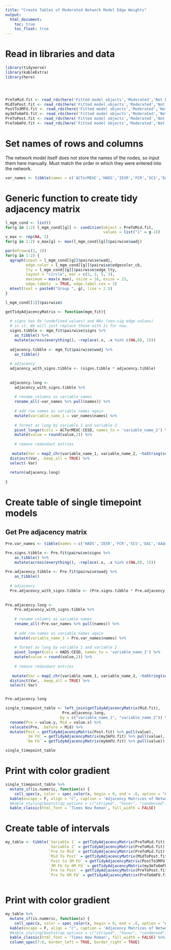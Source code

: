 ```yaml
---
title: "Create Tables of Moderated Network Model Edge Weights"
output:
  html_document:
    toc: true
    toc_float: true
---
```


# Read in libraries and data
```r

library(tidyverse)
library(kableExtra)
library(here)




PreToMid.fit <- read_rds(here('Fitted model objects','Moderated','Not bootstrapped','PreToMid.moderated.fit'))
MidToPost.fit <- read_rds(here('Fitted model objects','Moderated','Not bootstrapped','MidToPost.moderated.fit'))
PostTo3MFU.fit <- read_rds(here('Fitted model objects','Moderated','Not bootstrapped','PostTo3MFU.moderated.fit'))
my3mTo6mFU.fit <- read_rds(here('Fitted model objects','Moderated','Not bootstrapped','my3mTo6mFU.moderated.fit'))
PreToPost.fit <- read_rds(here('Fitted model objects','Moderated','Not bootstrapped','PreToPost.moderated.fit'))
PreTo6mFU.fit <- read_rds(here('Fitted model objects','Moderated','Not bootstrapped','PreTo6mFU.moderated.fit'))

```

# Set names of rows and columns

The network model itself does not store the names of the nodes, so input them here manually. Must match the order in which they were entered into the network.

```r

var_names <- tibble(names = c('ACTorMEUC','HADS','IESR','FCR','SCS','EAC','AAQc','CESD'))
```

# Generic function to create tidy adjacency matrix

```r

l_mgm_cond <- list()
for(g in 1:2) l_mgm_cond[[g]] <- condition(object = PreToMid.fit, 
                                           values = list("1" = g-1))
v_max <- rep(NA, 2)
for(g in 1:2) v_max[g] <- max(l_mgm_cond[[g]]$pairwise$wadj)

par(mfrow=c(1, 2))
for(g in 1:2) {
  qgraph(input = l_mgm_cond[[g]]$pairwise$wadj, 
         edge.color = l_mgm_cond[[g]]$pairwise$edgecolor_cb,
         lty = l_mgm_cond[[g]]$pairwise$edge_lty,
         layout = "circle", mar = c(2, 3, 5, 3),
         maximum = max(v_max), vsize = 16, esize = 23, 
         edge.labels  = TRUE, edge.label.cex = 3)
  mtext(text = paste0("Group ", g), line = 2.5)
}

l_mgm_cond[[1]]$pairwise$

getTidyAdjacencyMatrix <- function(mgm_fit){
  
  # signs has 0s (undefined values) and NAs (non-sig edge values)
  # in it. We will just replace those with 1s for now.
  signs.tibble <- mgm_fit$pairwise$signs %>% 
    as_tibble() %>%
    mutate(across(everything(), ~replace(.x, .x %in% c(NA,0), 1)))
  
  adjacency.tibble <- mgm_fit$pairwise$wadj %>%
    as_tibble()
  
  # adjacency 
  adjacency_with_signs.tibble <- (signs.tibble * adjacency.tibble)
  
  
  adjacency.long <- 
    adjacency_with_signs.tibble %>%
    
    # rename columns as variable names
    rename_all(~var_names %>% pull(names)) %>%
    
    # add row names as variable names again
    mutate(variable_name_1 = var_names$names) %>%
    
    # format as long by variable 1 and variable 2
    pivot_longer(cols = ACTorMEUC:CESD, names_to = 'variable_name_2') %>%
    mutate(value = round(value,2)) %>%
    
    # remove redundant entries
    
   mutate(Var = map2_chr(variable_name_1, variable_name_2, ~toString(sort(c(.x, .y))))) %>%
  distinct(Var, .keep_all = TRUE) %>%
  select(-Var)
  
  return(adjacency.long)
  
}

```


# Create table of single timepoint models

## Get Pre adjacency matrix

```r

Pre.var_names <- tibble(names = c('HADS','IESR','FCR','SCS','EAC','AAQc','CESD'))

Pre.signs.tibble <- Pre.fit$pairwise$signs %>% 
    as_tibble() %>%
    mutate(across(everything(), ~replace(.x, .x %in% c(NA,0), 1)))
  
Pre.adjacency.tibble <- Pre.fit$pairwise$wadj %>%
    as_tibble()
  
  # adjacency 
  Pre.adjacency_with_signs.tibble <- (Pre.signs.tibble * Pre.adjacency.tibble)
  
  
Pre.adjacency.long <- 
    Pre.adjacency_with_signs.tibble %>%
    
    # rename columns as variable names
    rename_all(~Pre.var_names %>% pull(names)) %>%
    
    # add row names as variable names again
    mutate(variable_name_1 = Pre.var_names$names) %>%
    
    # format as long by variable 1 and variable 2
    pivot_longer(cols = HADS:CESD, names_to = 'variable_name_2') %>%
    mutate(value = round(value,2)) %>%
    
    # remove redundant entries
    
   mutate(Var = map2_chr(variable_name_1, variable_name_2, ~toString(sort(c(.x, .y))))) %>%
  distinct(Var, .keep_all = TRUE) %>%
  select(-Var)


Pre.adjacency.long
```

```r

single_timepoint_table <- left_join(getTidyAdjacencyMatrix(Mid.fit),
                         Pre.adjacency.long,
                        by = c("variable_name_1", "variable_name_2")) %>%
  rename(Pre = value.y, Mid = value.x) %>%
  relocate(Pre, .before = Mid) %>%
  mutate(Post = getTidyAdjacencyMatrix(Post.fit) %>% pull(value),
         `3m FU` = getTidyAdjacencyMatrix(my3mFU.fit) %>% pull(value),
         `6m FU` = getTidyAdjacencyMatrix(my6mFU.fit) %>% pull(value))

single_timepoint_table

```

# Print with color gradient

```r

single_timepoint_table %>%
  mutate_if(is.numeric, function(x) {
    cell_spec(x, color = spec_color(x, begin = 0, end = .6, option = "A"))}) %>%
  kable(escape = F, align = "c", caption = 'Adjacency Matrices of Networks Computed At Single Timepoints') %>%
  #kable_styling(bootstrap_options = c("striped", "hover", "condensed"), full_width = F) %>%
  kable_classic(html_font = 'Times New Roman', full_width = FALSE)

```

# Create table of intervals


```r

my_table <- tibble(`Variable 1` = getTidyAdjacencyMatrix(PreToMid.fit) %>% pull(variable_name_1),
                   `Variable 2` = getTidyAdjacencyMatrix(PreToMid.fit) %>% pull(variable_name_2),
                   `Pre to Mid` = getTidyAdjacencyMatrix(PreToMid.fit) %>% pull(value),
                   `Mid To Post` = getTidyAdjacencyMatrix(MidToPost.fit) %>% pull(value),
                   `Post to 3M FU` = getTidyAdjacencyMatrix(PostTo3MFU.fit) %>% pull(value),
                   `3M FU to 6M FU` = getTidyAdjacencyMatrix(my3mTo6mFU.fit) %>% pull(value),
                   `Pre to Post` = getTidyAdjacencyMatrix(PreToPost.fit) %>% pull(value),
                   `Pre To 6M FU` = getTidyAdjacencyMatrix(PreTo6mFU.fit) %>% pull(value))
  
```

# Print with color gradient

```r

my_table %>%
  mutate_if(is.numeric, function(x) {
    cell_spec(x, color = spec_color(x, begin = 0, end = .6, option = "A"))}) %>%
  kable(escape = F, align = "c", caption = 'Adjacency Matrices of Networks Computed Over Intervals') %>%
  #kable_styling(bootstrap_options = c("striped", "hover", "condensed"), full_width = F) %>%
  kable_classic(html_font = 'Times New Roman', full_width = FALSE) %>%
  column_spec(7:8, border_left = TRUE, border_right = TRUE)

```

